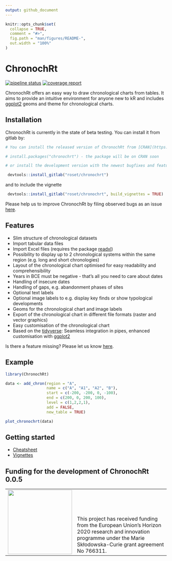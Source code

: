 ```yaml
---
output: github_document
---
```


<!-- README.md is generated from README.Rmd. Please edit that file -->

```r
knitr::opts_chunk$set(
  collapse = TRUE,
  comment = "#>",
  fig.path = "man/figures/README-",
  out.width = "100%"
)
```

# ChronochRt

<!-- badges: start -->
[![pipeline status](https://gitlab.com/roset/chronochrt/badges/master/pipeline.svg)](https://gitlab.com/roset/chronochrt/-/commits/master)
[![coverage report](https://gitlab.com/roset/chronochrt/badges/master/coverage.svg)](https://gitlab.com/roset/chronochrt/-/commits/master)
<!-- badges: end -->

ChronochRt offers an easy way to draw chronological charts from tables. It aims to provide an intuitive environment for anyone new to kR and includes [ggplot2](https://ggplot2.tidyverse.org/) geoms and theme for chronological charts. 

## Installation

ChronochRt is currently in the state of beta testing. You can install it from gitlab by: 
``` r
# You can install the released version of ChronochRt from [CRAN](https://CRAN.R-project.org) with:

# install.packages("chronochrt") - the package will be on CRAN soon 

# or install the development version with the newest bugfixes and features from gitlab with:
```

``` r
 devtools::install_gitlab("roset/chronochrt")
```
and to include the vignette
``` r
 devtools::install_gitlab("roset/chronochrt", build_vignettes = TRUE)
```

Please help us to improve ChronochRt by filing observed bugs as an issue [here](mailto:incoming+roset-chronochrt-13993341-issue-@incoming.gitlab.com).

## Features

* Slim structure of chronological datasets
* Import tabular data files 
* Import Excel files (requires the package [readxl](https://readxl.tidyverse.org/))
* Possibility to display up to 2 chronological systems within the same region (e.g. long and short chronologies)
* Layout of the chronological chart optimised for easy readability and comprehensibility
* Years in BCE must be negative - that's all you need to care about dates
* Handling of insecure dates
* Handling of gaps, e.g. abandonment phases of sites
* Optional text labels
* Optional image labels to e.g. display key finds or show typological developments
* Geoms for the chronological chart and image labels
* Export of the chronological chart in different file formats (raster and vector graphics)
* Easy customisation of the chronological chart
* Based on the [tidyverse](https://www.tidyverse.org/): Seamless integration in pipes, enhanced customisation with [ggplot2](https://ggplot2.tidyverse.org/) 

Is there a feature missing? Please let us know [here](mailto:incoming+roset-chronochrt-13993341-issue-@incoming.gitlab.com).

## Example

```r
library(ChronochRt)

data <- add_chron(region = "A",
                  name = c("A", "A1", "A2", "B"),
                  start = c(-200, -200, 0, -100),
                  end = c(200, 0, 200, 100),
                  level = c(1,2,2,1),
                  add = FALSE,
                  new_table = TRUE)

plot_chronochrt(data)
```

## Getting started

* [Cheatsheet](https://gitlab.com/roset/chronochrt/-/raw/master/inst/ChronochRt_Cheatsheet.pdf?inline=false)
* [Vignettes](https://gitlab.com/roset/chronochrt/-/tree/master/vignettes)

## Funding for the development of ChronochRt 0.0.5

<table width="100%" cellspacing="0" cellpadding="0" border="0">
      <tbody>
        <tr>
          <td valign="bottom"><img src="https://europa.eu/european-union/sites/europaeu/files/docs/body/flag_yellow_low.jpg"  width="200">
          </td>
          <td valign="bottom" halign="left">This project has received funding from the European Union’s Horizon 2020 research and innovation programme under the Marie Skłodowska-Curie grant agreement No 766311.
          </td>
        </tr>
      </tbody>
    </table>
